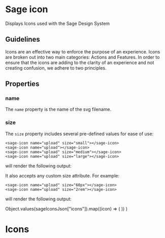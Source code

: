 


# Sage icon
Displays Icons used with the Sage Design System

## Guidelines

Icons are an effective way to enforce the purpose of an experience. Icons are broken out into two main
categories: Actions and Features. In order to ensure that the icons are adding to the clarity of an experience
and not creating confusion, we adhere to two principles.

<Story id="components-icon--default" />

<Canvas>
  <sage-icon name="upload"></sage-icon>
</Canvas>

## Properties

<ArgsTable of="sage-icon" />

### name
The `name` property is the name of the svg filename.

### size
The `size` property includes several pre-defined values for ease of use:

```
<sage-icon name="upload" size="small"></sage-icon>
<sage-icon name="upload"></sage-icon>
<sage-icon name="upload" size="medium"></sage-icon>
<sage-icon name="upload" size="large"></sage-icon>
```

 will render the following output:
 <Canvas withSource="none">
  <sage-icon name="upload" size="small"></sage-icon>
  <sage-icon name="upload" size="normal"></sage-icon>
  <sage-icon name="upload" size="medium"></sage-icon>
  <sage-icon name="upload" size="large"></sage-icon>
</Canvas>

It also accepts any custom size attribute. For example:
```
<sage-icon name="upload" size="60px"></sage-icon>
<sage-icon name="upload" size="2rem"></sage-icon>
```

will render the following output:
<Canvas withSource="none">
  <sage-icon name="upload" size="60px"></sage-icon>
  <sage-icon name="upload" size="2rem"></sage-icon>
</Canvas>


  Object.values(sageIconsJson["icons"]).map((icon) => (
    <IconItem name={icon.name}>
      <sage-icon name={icon.name}></sage-icon>
    </IconItem>
  ))
)

# Icons
<Canvas withSource="none">
  <IconGallery>
    <IconItems />
  </IconGallery>
</Canvas>

